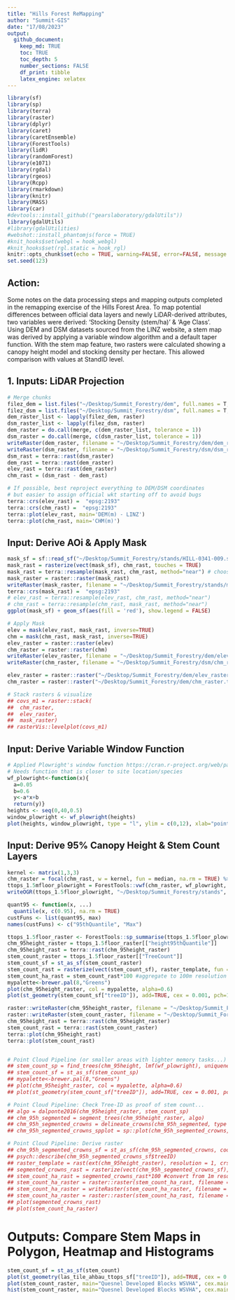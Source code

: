 ```yaml
---
title: "Hills Forest ReMapping"
author: "Summit-GIS"
date: "17/08/2023"
output: 
  github_document:
    keep_md: TRUE
    toc: TRUE
    toc_depth: 5
    number_sections: FALSE
    df_print: tibble
    latex_engine: xelatex
---
```


```r
library(sf)
library(sp)
library(terra)
library(raster)
library(dplyr)
library(caret)
library(caretEnsemble)
library(ForestTools)
library(lidR)
library(randomForest)
library(e1071)
library(rgdal)
library(rgeos)
library(Rcpp)
library(rmarkdown)
library(knitr)
library(MASS)
library(car)
#devtools::install_github(("gearslaboratory/gdalUtils"))
library(gdalUtils)
#library(gdalUtilities)
#webshot::install_phantomjs(force = TRUE)
#knit_hooks$set(webgl = hook_webgl)
#knit_hooks$set(rgl.static = hook_rgl)
knitr::opts_chunk$set(echo = TRUE, warning=FALSE, error=FALSE, message = FALSE)
set.seed(123)
```

## Action:

Some notes on the data processing steps and mapping outputs completed in the remapping exercise of the Hills Forest Area. To map potential differences between official data layers and newly LiDAR-derived attributes, two variables were derived: 'Stocking Density (stem/ha)' & 'Age Class'. Using DEM and DSM datasets sourced from the LINZ website, a stem map was derived by applying a variable window algorithm and a default taper function. With the stem map feature, two rasters were calculated showing a canopy height model and stocking density per hectare. This allowed comparison with values at StandID level. 


## 1. Inputs: LiDAR Projection 

```r
# Merge chunks
filez_dem = list.files("~/Desktop/Summit_Forestry/dem", full.names = T, all.files = FALSE, pattern = '.tif$') 
filez_dsm = list.files("~/Desktop/Summit_Forestry/dsm", full.names = T, all.files = FALSE, pattern = '.tif$') 
dem_raster_list <- lapply(filez_dem, raster)
dsm_raster_list <- lapply(filez_dsm, raster)
dem_raster = do.call(merge, c(dem_raster_list, tolerance = 1))
dsm_raster = do.call(merge, c(dsm_raster_list, tolerance = 1))
writeRaster(dem_raster, filename = "~/Desktop/Summit_Forestry/dem/dem_raster.tif", overwrite=TRUE)
writeRaster(dsm_raster, filename = "~/Desktop/Summit_Forestry/dsm/dsm_raster.tif", overwrite=TRUE)
dsm_rast = terra::rast(dsm_raster)
dem_rast = terra::rast(dem_raster)
elev_rast = terra::rast(dem_raster)
chm_rast = (dsm_rast - dem_rast)

# If possible, best reproject everything to DEM/DSM coordinates
# but easier to assign official wkt starting off to avoid bugs
terra::crs(elev_rast) =  "epsg:2193"
terra::crs(chm_rast) =  "epsg:2193"
terra::plot(elev_rast, main='DEM(m) - LINZ') 
terra::plot(chm_rast, main='CHM(m)') 
```

## Input: Derive AOi & Apply Mask

```r
mask_sf = sf::read_sf("~/Desktop/Summit_Forestry/stands/HILL-0341-009.shp")
mask_rast = rasterize(vect(mask_sf), chm_rast, touches = TRUE)
mask_rast = terra::resample(mask_rast, chm_rast, method="near") # choose from one of these two
mask_raster = raster::raster(mask_rast)
writeRaster(mask_raster, filename = "~/Desktop/Summit_Forestry/stands/mask_raster_009.tif", overwrite=TRUE)
terra::crs(mask_rast) =  "epsg:2193"
# elev_rast = terra::resample(elev_rast, chm_rast, method="near")
# chm_rast = terra::resample(chm_rast, mask_rast, method="near")
ggplot(mask_sf) + geom_sf(aes(fill = 'red'), show.legend = FALSE)

# Apply Mask
elev = mask(elev_rast, mask_rast, inverse=TRUE)
chm = mask(chm_rast, mask_rast, inverse=TRUE)
elev_raster = raster::raster(elev)
chm_raster = raster::raster(chm)
writeRaster(elev_raster, filename = "~/Desktop/Summit_Forestry/dem/elev_raster.tif", overwrite=TRUE)
writeRaster(chm_raster, filename = "~/Desktop/Summit_Forestry/dsm/chm_raster.tif", overwrite=TRUE)

elev_raster = raster::raster("~/Desktop/Summit_Forestry/dem/elev_raster.tif")
chm_raster = raster::raster("~/Desktop/Summit_Forestry/dem/chm_raster.tif")

# Stack rasters & visualize
## covs_m1 = raster::stack(
##  chm_raster,
##  elev_raster, 
##  mask_raster)
## rasterVis::levelplot(covs_m1)
```

## Input: Derive Variable Window Function

```r
# Applied Plowright's window function https://cran.r-project.org/web/packages/ForestTools/vignettes/treetop_analysis.html
# Needs function that is closer to site location/species
wf_plowright<-function(x){ 
  a=0.05
  b=0.6 
  y<-a*x+b 
  return(y)}
heights <- seq(0,40,0.5)
window_plowright <- wf_plowright(heights)
plot(heights, window_plowright, type = "l", ylim = c(0,12), xlab="point elevation (m)", ylab="window diameter (m)", main='Plowright, 2018; y=0.05*x+0.6')
```

## Input: Derive 95% Canopy Height & Stem Count Layers

```r
kernel <- matrix(1,3,3)
chm_raster = focal(chm_rast, w = kernel, fun = median, na.rm = TRUE) %>% raster()
ttops_1.5mfloor_plowright = ForestTools::vwf(chm_raster, wf_plowright, 1.5)
writeOGR(ttops_1.5floor_plowright, "~/Desktop/Summit_Forestry/stands", "treetops_hills_009", driver = "ESRI Shapefile") 

quant95 <- function(x, ...) 
  quantile(x, c(0.95), na.rm = TRUE)
custFuns <- list(quant95, max)
names(custFuns) <- c("95thQuantile", "Max")

ttops_1.5floor_raster <- ForestTools::sp_summarise(ttops_1.5floor_plowright, grid = 1, variables = "height", statFuns = custFuns)
chm_95height_raster = ttops_1.5floor_raster[["height95thQuantile"]]
chm_95height_rast = terra::rast(chm_95height_raster)
stem_count_raster = ttops_1.5floor_raster[["TreeCount"]]
stem_count_sf = st_as_sf(stem_count_raster)
stem_count_rast = rasterize(vect(stem_count_sf), raster_template, fun = sum, touches = TRUE)
stem_count_ha_rast = stem_count_rast*100 #aggregate to 100m resolution for stems per hectare
mypalette<-brewer.pal(8,"Greens")
plot(chm_95height_raster, col = mypalette, alpha=0.6)
plot(st_geometry(stem_count_sf["treeID"]), add=TRUE, cex = 0.001, pch=19, col = 'red', alpha=0.8) 

raster::writeRaster(chm_95height_raster, filename = "~/Desktop/Summit_Forestry/stands/chm_95height.tif", overwrite=TRUE)
raster::writeRaster(stem_count_raster, filename = "~/Desktop/Summit_Forestry/stands/stem_count.tif", overwrite=TRUE)
chm_95height_rast = terra::rast(chm_95height_raster)
stem_count_rast = terra::rast(stem_count_raster)
terra::plot(chm_95height_rast)
terra::plot(stem_count_rast)


# Point Cloud Pipeline (or smaller areas with lighter memory tasks...)
## stem_count_sp = find_trees(chm_95height, lmf(wf_plowright), uniqueness = "bitmerge")
## stem_count_sf = st_as_sf(stem_count_sp)
## mypalette<-brewer.pal(8,"Greens")
## plot(chm_95height_raster, col = mypalette, alpha=0.6)
## plot(st_geometry(stem_count_sf["treeID"]), add=TRUE, cex = 0.001, pch=19, col = 'red', alpha=0.8)

# Point Cloud Pipeline: Check Tree-ID as proof of stem count...
## algo = dalponte2016(chm_95height_raster, stem_count_sp)
## chm_95h_segmented = segment_trees(chm_95height_raster, algo)
## chm_95h_segmented_crowns = delineate_crowns(chm_95h_segmented, type = 'convex')
## chm_95h_segmented_crowns_spplot = sp::plot(chm_95h_segmented_crowns, cex=0.000001, axes = TRUE, alpha=0.1)

# Point Cloud Pipeline: Derive raster
## chm_95h_segmented_crowns_sf = st_as_sf(chm_95h_segmented_crowns, coords = c("XTOP", "YTOP"), st_crs=2193)
## psych::describe(chm_95h_segmented_crowns_sf$treeID)
## raster_template = rast(ext(chm_95height_raster), resolution = 1, crs = st_crs(chm_95height_raster)$wkt)
## segmented_crowns_rast = rasterize(vect(chm_95h_segmented_crowns_sf), raster_template, fun = sum, touches = TRUE)
## stem_count_ha_rast = segmented_crowns_rast*100 #convert from 1m resolution 100m-sq fpr stems per hectare
## stem_count_ha_raster = raster::raster(stem_count_ha_rast, filename = "~/Desktop/Summit_Forestry/stands/stem_count_ha_raster.tif")
## stem_count_ha_raster = writeRaster(stem_count_ha_raster, filename = "~/Desktop/Summit_Forestry/stands/stem_count_ha_raster.tif", overwrite=TRUE)
## stem_count_ha_raster = raster::raster(stem_count_ha_rast, filename = "~/Desktop/Summit_Forestry/stands/stem_count_ha_raster.tif")
## plot(segmented_crowns_rast)
## plot(stem_count_ha_raster)


```

# Outputs: Compare Stem Maps in Polygon, Heatmap and Histograms

```r
stem_count_sf = st_as_sf(stem_count)
plot(st_geometry(las_tile_ahbau_ttops_sf["treeID"]), add=TRUE, cex = 0.001, pch=19, col = 'red', alpha=0.8)
plot(stem_count_raster, main="Quesnel Developed Blocks WSVHA", cex.main=0.8, maxpixels=22000000)
hist(stem_count_raster, main="Quesnel Developed Blocks WSVHA", cex.main=0.8, maxpixels=22000000) 
```

